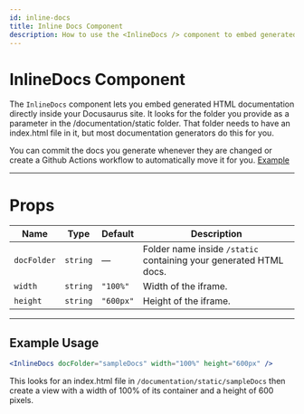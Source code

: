 ```yaml
---
id: inline-docs
title: Inline Docs Component
description: How to use the <InlineDocs /> component to embed generated HTML documentation.
---
```



# InlineDocs Component

The `InlineDocs` component lets you embed generated HTML documentation directly inside your Docusaurus site. It looks for the folder you provide as a parameter in the /documentation/static folder. That folder needs to have an index.html file in it, but most documentation generators do this for you.

You can commit the docs you generate whenever they are changed or create a Github Actions workflow to automatically move it for you.
<a href="https://github.com/ApplebaumIan/tu-cis-4398-docs-template/blob/main/.github/workflows/deployWithDocs.yml.disabled">
  Example
</a>

---

# Props

| Name        | Type     | Default   | Description                                                       |
| ----------- | -------- | --------- | ----------------------------------------------------------------- |
| `docFolder` | `string` | —         | Folder name inside `/static` containing your generated HTML docs. |
| `width`     | `string` | `"100%"`  | Width of the iframe.                                              |
| `height`    | `string` | `"600px"` | Height of the iframe.                                             |

---

## Example Usage

```jsx live title="Example"
<InlineDocs docFolder="sampleDocs" width="100%" height="600px" />
```

This looks for an index.html file in `/documentation/static/sampleDocs` then create a view with a width of 100% of its container and a height of 600 pixels.

